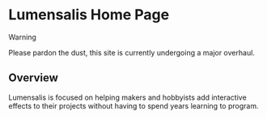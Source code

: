 # Lumensalis Home Page

> [!WARNING]
>
> Please pardon the dust, this site is currently undergoing a major overhaul.

## Overview

Lumensalis is focused on helping makers and hobbyists add interactive 
effects to their projects without having to spend years learning to program. 





